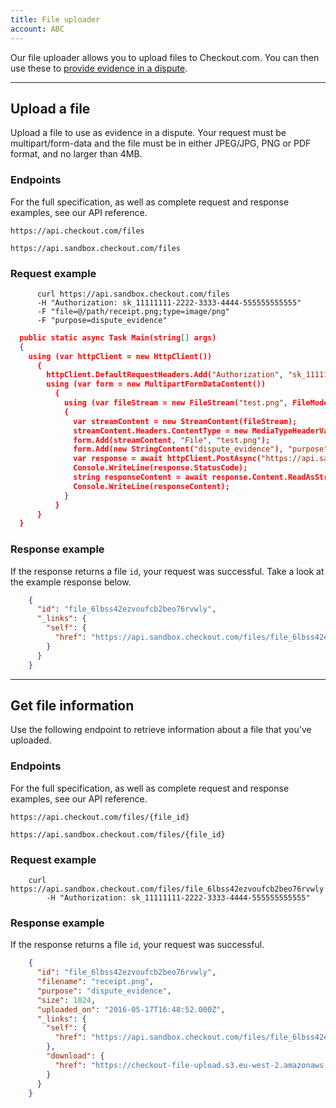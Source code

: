```yaml
---
title: File uploader
account: ABC
---
```


Our file uploader allows you to upload files to Checkout.com. You can then use these to [provide evidence in a dispute](/risk-management/disputes/disputes-api).

---

## Upload a file

Upload a file to use as evidence in a dispute. Your request must be multipart/form-data and the file must be in either JPEG/JPG, PNG or PDF format, and no larger than 4MB.

### Endpoints

For the full specification, as well as complete request and response examples, see our <ExternalLink href="https://api-reference.checkout.com" target="_blank">API reference</ExternalLink>.

<tabs>
<tab title="Live">
<LineCodeWrapper type="post">

`https://api.checkout.com/files`

</LineCodeWrapper>
</tab>
<tab title="Sandbox">
<LineCodeWrapper type="post">

`https://api.sandbox.checkout.com/files`

</LineCodeWrapper>
</tab>
</tabs>

### Request example

<tabs>
<tab title="cURL">

```
      curl https://api.sandbox.checkout.com/files
      -H "Authorization: sk_11111111-2222-3333-4444-555555555555"
      -F "file=@/path/receipt.png;type=image/png"
      -F "purpose=dispute_evidence"
```

</tab>
<tab title="C#">

``` json
  public static async Task Main(string[] args)
  {
    using (var httpClient = new HttpClient())
      {
        httpClient.DefaultRequestHeaders.Add("Authorization", "sk_11111111-2222-3333-4444-555555555555");
        using (var form = new MultipartFormDataContent())
          {
            using (var fileStream = new FileStream("test.png", FileMode.Open))
            {
              var streamContent = new StreamContent(fileStream);
              streamContent.Headers.ContentType = new MediaTypeHeaderValue("image/png");
              form.Add(streamContent, "File", "test.png");
              form.Add(new StringContent("dispute_evidence"), "purpose");
              var response = await httpClient.PostAsync("https://api.sandbox.checkout.com/files", form);
              Console.WriteLine(response.StatusCode);
              string responseContent = await response.Content.ReadAsStringAsync();
              Console.WriteLine(responseContent);
            }
          }
      }
  }
```

</tab>
</tabs>

### Response example

If the response returns a file `id`, your request was successful. Take a look at the example response below.

```json
    {
      "id": "file_6lbss42ezvoufcb2beo76rvwly",
      "_links": {
        "self": {
          "href": "https://api.sandbox.checkout.com/files/file_6lbss42ezvoufcb2beo76rvwly"
        }
      }
    }
```

---

## Get file information

Use the following endpoint to retrieve information about a file that you've uploaded.

### Endpoints

For the full specification, as well as complete request and response examples, see our <ExternalLink href="https://api-reference.checkout.com" target="_blank">API reference</ExternalLink>.

<tabs>
<tab title="Live">
<LineCodeWrapper type="get">

`https://api.checkout.com/files/{file_id}`

</LineCodeWrapper>
</tab>
<tab title="Sandbox">
<LineCodeWrapper type="get">

`https://api.sandbox.checkout.com/files/{file_id}`

</LineCodeWrapper>
</tab>
</tabs>

### Request example

```
    curl https://api.sandbox.checkout.com/files/file_6lbss42ezvoufcb2beo76rvwly
        -H "Authorization: sk_11111111-2222-3333-4444-555555555555"
```

### Response example

If the response returns a file `id`, your request was successful.

```json
    {
      "id": "file_6lbss42ezvoufcb2beo76rvwly",
      "filename": "receipt.png",
      "purpose": "dispute_evidence",
      "size": 1024,
      "uploaded_on": "2016-05-17T16:48:52.000Z",
      "_links": {
        "self": {
          "href": "https://api.sandbox.checkout.com/files/file_6lbss42ezvoufcb2beo76rvwly"
        },
        "download": {
          "href": "https://checkout-file-upload.s3.eu-west-2.amazonaws.com/ucdac/ucdac/6lbss42ezvoufcb2beo76rvwly?X-Amz-Expires=3600&x-amz-security-token=FQoDYXdzENL%2F%2F%2F%2F%2F%2F%2F%2F%2F%2FwEa"
        }
      }
    }
```
